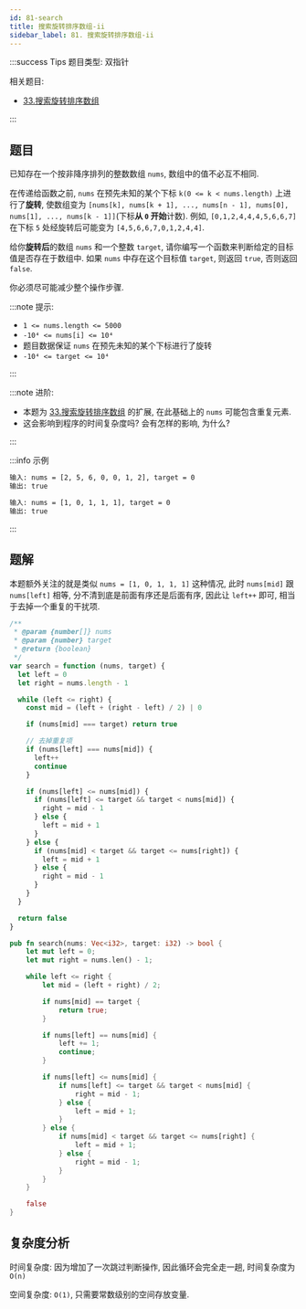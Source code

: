 ```yaml
---
id: 81-search
title: 搜索旋转排序数组-ii
sidebar_label: 81. 搜索旋转排序数组-ii
---
```


:::success Tips
题目类型: 双指针

相关题目:

- [33.搜索旋转排序数组](/leetcode/medium/33-search)

:::

## 题目

已知存在一个按非降序排列的整数数组 `nums`, 数组中的值不必互不相同.

在传递给函数之前, `nums` 在预先未知的某个下标 `k(0 <= k < nums.length)` 上进行了**旋转**, 使数组变为 `[nums[k], nums[k + 1], ..., nums[n - 1], nums[0], nums[1], ..., nums[k - 1]]`(下标**从 `0` 开始**计数). 例如, `[0,1,2,4,4,4,5,6,6,7]` 在下标 `5` 处经旋转后可能变为 `[4,5,6,6,7,0,1,2,4,4]`.

给你**旋转后**的数组 `nums` 和一个整数 `target`, 请你编写一个函数来判断给定的目标值是否存在于数组中. 如果 `nums` 中存在这个目标值 `target`, 则返回 `true`, 否则返回 `false`.

你必须尽可能减少整个操作步骤.

:::note 提示:

- `1 <= nums.length <= 5000`
- `-10⁴ <= nums[i] <= 10⁴`
- 题目数据保证 `nums` 在预先未知的某个下标进行了旋转
- `-10⁴ <= target <= 10⁴`

:::

:::note 进阶:

- 本题为 [33.搜索旋转排序数组](/leetcode/medium/33-search) 的扩展, 在此基础上的 `nums` 可能包含重复元素.
- 这会影响到程序的时间复杂度吗? 会有怎样的影响, 为什么?

:::

:::info 示例

```bash
输入: nums = [2, 5, 6, 0, 0, 1, 2], target = 0
输出: true
```

```bash
输入: nums = [1, 0, 1, 1, 1], target = 0
输出: true
```

:::

## 题解

本题额外关注的就是类似 `nums = [1, 0, 1, 1, 1]` 这种情况, 此时 `nums[mid]` 跟 `nums[left]` 相等, 分不清到底是前面有序还是后面有序, 因此让 `left++` 即可, 相当于去掉一个重复的干扰项.


<Tabs>
  <TabItem value="JavaScript" label="JavaScript" default>

```ts {15,16,17,18,19}
/**
 * @param {number[]} nums
 * @param {number} target
 * @return {boolean}
 */
var search = function (nums, target) {
  let left = 0
  let right = nums.length - 1

  while (left <= right) {
    const mid = (left + (right - left) / 2) | 0

    if (nums[mid] === target) return true

    // 去掉重复项
    if (nums[left] === nums[mid]) {
      left++
      continue
    }

    if (nums[left] <= nums[mid]) {
      if (nums[left] <= target && target < nums[mid]) {
        right = mid - 1
      } else {
        left = mid + 1
      }
    } else {
      if (nums[mid] < target && target <= nums[right]) {
        left = mid + 1
      } else {
        right = mid - 1
      }
    }
  }

  return false
}
```

</TabItem>
<TabItem value="Rust" label="Rust">

```rust
pub fn search(nums: Vec<i32>, target: i32) -> bool {
    let mut left = 0;
    let mut right = nums.len() - 1;

    while left <= right {
        let mid = (left + right) / 2;

        if nums[mid] == target {
            return true;
        }

        if nums[left] == nums[mid] {
            left += 1;
            continue;
        }

        if nums[left] <= nums[mid] {
            if nums[left] <= target && target < nums[mid] {
                right = mid - 1;
            } else {
                left = mid + 1;
            }
        } else {
            if nums[mid] < target && target <= nums[right] {
                left = mid + 1;
            } else {
                right = mid - 1;
            }
        }
    }

    false
}
```

</TabItem>
</Tabs>

## 复杂度分析

时间复杂度: 因为增加了一次跳过判断操作, 因此循环会完全走一趟, 时间复杂度为 `O(n)`

空间复杂度: `O(1)`, 只需要常数级别的空间存放变量.
